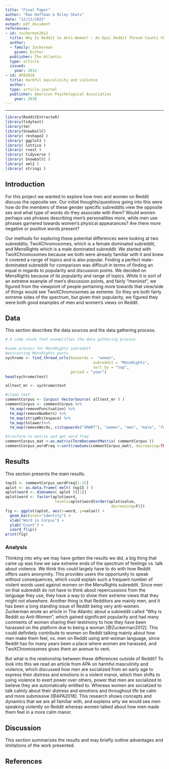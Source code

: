 ```yaml
---
title: "Final Paper"
author: "Rae Hoffman & Riley Shatz"
date: "12/11/2022"
output: pdf_document
references:
- id: zuckerman2012
  title: Why Is Reddit So Anti-Women? : An Epic Reddit Thread Counts the Ways
  author:
  - family: Zuckerman
    given: Esther
  publisher: The Atlantic
  type: article
  issued:
    year: 2012
- id: APA2018
  title: Harmful masculinity and violence
  author:
  type: article-journal
  publisher: American Psychological Association
    year: 2018
---
```

---

```r
library(RedditExtractoR)
library(tidytext)
library(tm)
library(SnowballC)
library( reshape2 )
library( ggplot2 )
library( lattice )
library( rvest )
library( tidyverse )
library( SnowballC )
library( xml2 )
library( stringi )
```

## Introduction 

For this project we wanted to explore how men and women on Reddit discuss the opposite sex. Our initial thoughts/questions going into this were how do the members of these gender specific subreddits view the opposite sex and what type of words do they associate with them? Would women perhaps use phrases describing men’s personalities more, while men use phrases garnered towards women’s physical appearances? Are there more negative or positive words present? 

Our methods for exploring these potential differences were looking at two subreddits; TwoXChromosomes, which is a female dominated subreddit, and MensRights which is a male dominated subreddit. We started with TwoXChromosomes because we both were already familiar with it and knew it covered a range of topics and is also popular. Finding a perfect male-dominated subreddit for comparison was difficult in terms of finding an equal in regards to popularity and discussion points. We decided on MensRights because of its popularity and range of topics. While it is sort of an extreme example of men's discussion points, and fairly "meninist", we figured from the viewpoint of people pertaining more towards that view/side of things would see TwoXChromosomes as extreme. So they are both fairly extreme sides of the spectrum, but given their popularity, we figured they were both good examples of men and women's views on Reddit.  

## Data

This section describes the data sources and the data gathering process.

```r
# A code chunk that exemplifies the data gathering process
```

```r
#same process for MensRights subreddit
#extracting MensRights posts
xychrome <- find_thread_urls(keywords =  "women",
                                       subreddit = "MensRights",
                                       sort_by = "top",
                             period = "year")
head(xychrome$text)

alltext_mr <- xychrome$text

#clean text
commentCorpus <- Corpus( VectorSource( alltext_mr ) )
commentCorpus <- commentCorpus %>%
  tm_map(removePunctuation) %>% 
  tm_map(removeNumbers) %>% 
  tm_map(stripWhitespace) %>%
  tm_map(tolower)%>% 
  tm_map(removeWords, c(stopwords("SMART"), "women", "men", "male", "female", "woman", "man", "get", "dont","just", "time", "edit","like","also", "people")) 

#tranform to matrix and get word freq
commentCorpus_mat <-as.matrix(TermDocumentMatrix( commentCorpus ))
commentCorpus_wordFreq <-sort(rowSums(commentCorpus_mat), decreasing=TRUE)

```

## Results

This section presents the main results.

```r
top15 <- commentCorpus_wordFreq[1:15]
aplot <- as.data.frame( melt( top15 ) )
aplot$word <- dimnames( aplot )[[1]]
aplot$word <- factor(aplot$word,
                      levels=aplot$word[order(aplot$value,
                                               decreasing=F)])
fig <- ggplot(aplot, aes(x=word, y=value)) + 
  geom_bar(stat="identity") + 
  xlab("Word in Corpus") + 
  ylab("Count") +
  coord_flip()
print(fig)
```


### Analysis

Thinking into why we may have gotten the results we did, a big thing that came up was how we saw extreme ends of the spectrum of feelings vs. talk about violence. We think this could largely have to do with how Reddit offers users anonymity. This provides users the opportunity to speak without consequences, which could explain such a frequent number of violent words used against women on the MensRights subreddit. Since men on that subreddit do not have to think about repercussions from the language they use, they have a way to show their extreme views that they might not elsewhere. Another thing is that Redditors are mainly men, and it has been a long standing issue of Reddit being very anti-women. Zuckerman wrote an article in The Atlantic about a subreddit called "Why is Reddit so Anti-Women", which gained significant popularity and had many comments of women sharing their testimony to how they have been harassed on the platform due to being a woman [@Zuckerman2012]. This could definitely contribute to women on Reddit talking mainly about how men make them feel, vs. men on Reddit using anti-woman language, since Reddit has for many years been a place where women are harassed, and TwoXChromosomes gives them an avenue to vent. 

But what is the relationship between these differences outside of Reddit? To look into this we read an article from APA on harmful masculinity and violence, which discussed how men are socialized from an early age to express their distress and emotions in a violent manor, which then shifts to using violence to exert power over others, power that men are socialized to believe they are automatically entitled to. Whereas women are socialized to talk calmly about their distress and emotions and throughout life be calm and more submissive [@APA2018]. This research shows concepts and dynamics that we are all familiar with, and explains why we would see men speaking violently on Reddit whereas women talked about how men made them feel in a more calm manor. 

## Discussion

This section summarizes the results and may briefly outline advantages and limitations of the work presented.

## References
